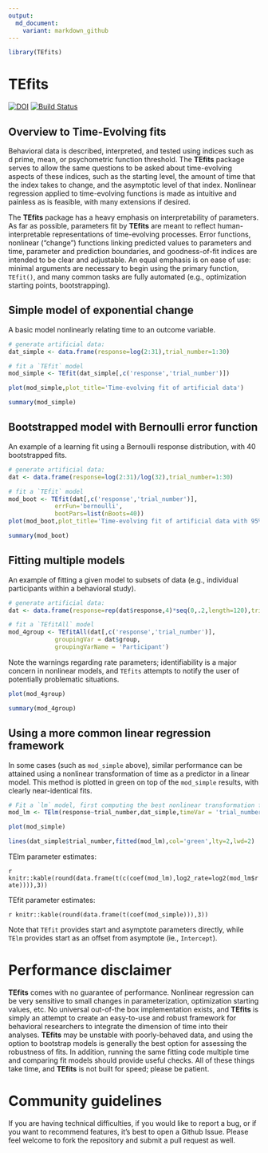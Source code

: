 ```yaml
---
output:
  md_document:
    variant: markdown_github
---
```


<!-- README.md is generated from README.Rmd. Please edit that file -->


```r
library(TEfits)
```

# TEfits

[![DOI](https://zenodo.org/badge/225967950.svg)](https://zenodo.org/badge/latestdoi/225967950)
[![Build Status](https://travis-ci.com/akcochrane/TEfits.svg?branch=master)](https://travis-ci.com/akcochrane/TEfits)

## Overview to Time-Evolving fits

Behavioral data is described, interpreted, and tested using indices such as d prime, mean, or psychometric function threshold. The **TEfits** package serves to allow the same questions to be asked about time-evolving aspects of these indices, such as the starting level, the amount of time that the index takes to change, and the asymptotic level of that index. Nonlinear regression applied to time-evolving functions is made as intuitive and painless as is feasible, with many extensions if desired. 

The **TEfits** package has a heavy emphasis on interpretability of parameters. As far as possible, parameters fit by **TEfits** are meant to reflect human-interpretable representations of time-evolving processes. Error functions, nonlinear ("change") functions linking predicted values to parameters and time, parameter and prediction boundaries, and goodness-of-fit indices are intended to be clear and adjustable. An equal emphasis is on ease of use: minimal arguments are necessary to begin using the primary function, `TEfit()`, and many common tasks are fully automated (e.g., optimization starting points, bootstrapping).

## Simple model of exponential change

A basic model nonlinearly relating time to an outcome variable.

```r
# generate artificial data:
dat_simple <- data.frame(response=log(2:31),trial_number=1:30)

# fit a `TEfit` model
mod_simple <- TEfit(dat_simple[,c('response','trial_number')])

plot(mod_simple,plot_title='Time-evolving fit of artificial data')

summary(mod_simple)
```

## Bootstrapped model with Bernoulli error function

An example of a learning fit using a Bernoulli response distribution, with 40 bootstrapped fits.

```r
# generate artificial data:
dat <- data.frame(response=log(2:31)/log(32),trial_number=1:30)

# fit a `TEfit` model
mod_boot <- TEfit(dat[,c('response','trial_number')], 
             errFun='bernoulli',
             bootPars=list(nBoots=40))
plot(mod_boot,plot_title='Time-evolving fit of artificial data with 95% CI from 40 bootstrapped fits')

summary(mod_boot)
```

## Fitting multiple models

An example of fitting a given model to subsets of data (e.g., individual participants within a behavioral study).

```r
# generate artificial data:
dat <- data.frame(response=rep(dat$response,4)*seq(0,.2,length=120),trial_number=rep(1:30,4),group=rep(letters[1:4],each=30))

# fit a `TEfitAll` model
mod_4group <- TEfitAll(dat[,c('response','trial_number')], 
             groupingVar = dat$group,
             groupingVarName = 'Participant')

```

Note the warnings regarding rate parameters; identifiability is a major concern in nonlinear models, 
and `TEfits` attempts to notify the user of potentially problematic situations.

```r

plot(mod_4group)

summary(mod_4group)
```

## Using a more common linear regression framework

In some cases (such as `mod_simple` above), similar performance can be attained using a nonlinear transformation of time as a predictor in a linear model. This method is plotted in green on top of the `mod_simple` results, with clearly near-identical fits.

```r
# Fit a `lm` model, first computing the best nonlinear transformation for time:
mod_lm <- TElm(response~trial_number,dat_simple,timeVar = 'trial_number')

plot(mod_simple)

lines(dat_simple$trial_number,fitted(mod_lm),col='green',lty=2,lwd=2)

```

TElm parameter estimates:

`r  knitr::kable(round(data.frame(t(c(coef(mod_lm),log2_rate=log2(mod_lm$rate)))),3))`

TEfit parameter estimates:

`r knitr::kable(round(data.frame(t(coef(mod_simple))),3))`

Note that `TEfit` provides start and asymptote parameters directly, while `TElm` provides 
start as an offset from asymptote (ie., `Intercept`).

# Performance disclaimer

**TEfits** comes with no guarantee of performance. Nonlinear regression can be very sensitive to small changes in parameterization, optimization starting values, etc. No universal out-of-the box implementation exists, and **TEfits** is simply an attempt to create an easy-to-use and robust framework for behavioral researchers to integrate the dimension of time into their analyses. **TEfits** may be unstable with poorly-behaved data, and using the option to bootstrap models is generally the best option for assessing the robustness of fits. In addition, running the same fitting code multiple time and comparing fit models should provide useful checks. All of these things take time, and **TEfits** is not built for speed; please be patient.

# Community guidelines

If you are having technical difficulties, if you would like to report a bug, or if you want to recommend features, it's best to open a Github Issue. Please feel welcome to fork the repository and submit a pull request as well.
